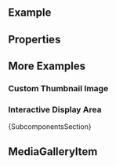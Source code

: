 
<Meta of={ComponentStories} />

<DocsHeader of={ComponentStories} since="0.21.0" />

<br />

## Example

<Canvas of={ComponentStories.Default} />

## Properties

<ControlsWithNote of={ComponentStories.Default} />

## More Examples

### Custom Thumbnail Image

<Canvas of={ComponentStories.CustomThumbnail} />

### Interactive Display Area

<Canvas of={ComponentStories.InteractiveDisplayArea} />

<Markdown>{SubcomponentsSection}</Markdown>

## MediaGalleryItem

<Description of={MediaGalleryItem} />
<ArgTypesWithNote metaOf={ComponentStories} of={MediaGalleryItem} />

<Footer />
